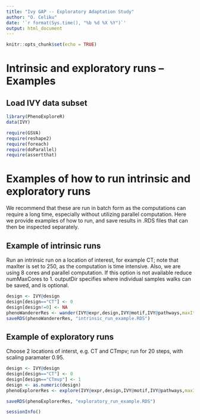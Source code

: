 ```yaml
---
title: "Ivy GAP -- Exploratory Adaptation Study"
author: "O. Celiku"
date: '`r format(Sys.time(), "%b %d %X %Y")`'
output: html_document
---
```


```r
knitr::opts_chunk$set(echo = TRUE)
```

# Intrinsic and exploratory runs -- Examples

## Load IVY data subset 
```r
library(PhenoExploreR)
data(IVY)

require(GSVA)
require(reshape2)
require(foreach)
require(doParallel)
require(assertthat)
```

# Examples of how to run intrinsic and exploratory runs

We recommend that these are run in batch form as the computations can require a long time, especially without utilizing parallel computation. Here we provide examples of how to run, and save results in .RDS files that can then be inspected separately.

## Example of intrinsic runs

Run an intrinsic run on a location of interest, for example CT; note that maxIter is set to 250, as the computation is time intensive. Also, we are using 8 cores and parallel computation. If this option is not available reduce numMaxCores to 1. outputDir specifies where individual samples walks can be saved, and is optional.

```r
design <- IVY@design
design[design=="CT"] <- 0
design[design!=0] <- NA
phenoWandererRes <- wander(IVY@expr,design,IVY@motif,IVY@pathways,maxIter=250, outputDir="simulations",numMaxCores=8)
saveRDS(phenoWandererRes, "intrinsic_run_example.RDS")
```

## Example of exploratory runs

Choose 2 locations of interst, e.g. CT and CTmpv; run for 20 steps, with scaling paramater 0.95. 

```r
design <- IVY@design
design[design=="CT"] <- 0
design[design=="CTmvp"] <- 1
design <- as.numeric(design)
phenoExplorerRes <- explore(IVY@expr,design,IVY@motif,IVY@pathways,maxIter=250, Jscaling=0.95, outputDir="simulations",numMaxCores=8)

saveRDS(phenoExplorerRes, "exploratory_run_example.RDS")
```

```r
sessionInfo()
```
